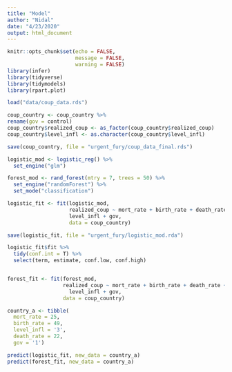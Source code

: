 ```yaml
---
title: "Model"
author: "Nidal"
date: "4/23/2020"
output: html_document
---
```


```r
knitr::opts_chunk$set(echo = FALSE,
                      message = FALSE,
                      warning = FALSE)
library(infer)
library(tidyverse)
library(tidymodels)
library(rpart.plot)

load("data/coup_data.rds")

coup_country <- coup_country %>% 
rename(gov = control)
coup_country$realized_coup <- as_factor(coup_country$realized_coup)
coup_country$level_infl <- as.character(coup_country$level_infl)

save(coup_country, file = "urgent_fury/coup_data_final.rds")

```

```r

logistic_mod <- logistic_reg() %>% 
  set_engine("glm")

forest_mod <- rand_forest(mtry = 7, trees = 50) %>% 
  set_engine("randomForest") %>% 
  set_mode("classification")

```

```r



logistic_fit <- fit(logistic_mod,
                    realized_coup ~ mort_rate + birth_rate + death_rate + 
                    level_infl + gov,
                    data = coup_country)

save(logistic_fit, file = "urgent_fury/logistic_mod.rda")

logistic_fit$fit %>% 
  tidy(conf.int = T) %>% 
  select(term, estimate, conf.low, conf.high)


forest_fit <- fit(forest_mod,
                  realized_coup ~ mort_rate + birth_rate + death_rate + 
                    level_infl + gov,
                  data = coup_country)


```

```r

country_a <- tibble(
  mort_rate = 25,
  birth_rate = 49,
  level_infl = '3',
  death_rate = 22,
  gov = '1')

predict(logistic_fit, new_data = country_a)
predict(forest_fit, new_data = country_a)



```

